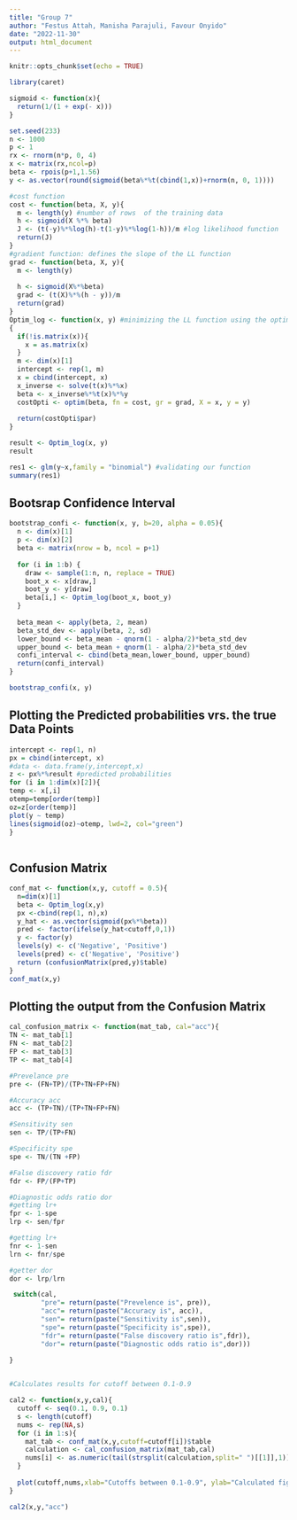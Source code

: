 ```yaml
---
title: "Group 7"
author: "Festus Attah, Manisha Parajuli, Favour Onyido"
date: "2022-11-30"
output: html_document
---
```



```r
knitr::opts_chunk$set(echo = TRUE)
```

```r
library(caret)
```


```r
sigmoid <- function(x){
  return(1/(1 + exp(- x)))
}
```

```r
set.seed(233)
n <- 1000
p <- 1
rx <- rnorm(n*p, 0, 4)
x <- matrix(rx,ncol=p)
beta <- rpois(p+1,1.56)
y <- as.vector(round(sigmoid(beta%*%t(cbind(1,x))+rnorm(n, 0, 1))))
```

```r
#cost function
cost <- function(beta, X, y){
  m <- length(y) #number of rows  of the training data
  h <- sigmoid(X %*% beta)
  J <- (t(-y)%*%log(h)-t(1-y)%*%log(1-h))/m #log likelihood function
  return(J)
}
#gradient function: defines the slope of the LL function
grad <- function(beta, X, y){
  m <- length(y) 
  
  h <- sigmoid(X%*%beta)
  grad <- (t(X)%*%(h - y))/m
  return(grad)
}
Optim_log <- function(x, y) #minimizing the LL function using the optim function
{
  if(!is.matrix(x)){
    x = as.matrix(x)
  }
  m <- dim(x)[1]
  intercept <- rep(1, m)
  x = cbind(intercept, x)
  x_inverse <- solve(t(x)%*%x)
  beta <- x_inverse%*%t(x)%*%y
  costOpti <- optim(beta, fn = cost, gr = grad, X = x, y = y)
  
  return(costOpti$par)
}
```




```r
result <- Optim_log(x, y)
result
```



```r
res1 <- glm(y~x,family = "binomial") #validating our function 
summary(res1)
```
## Bootsrap Confidence Interval

```r
bootstrap_confi <- function(x, y, b=20, alpha = 0.05){
  n <- dim(x)[1]
  p <- dim(x)[2]
  beta <- matrix(nrow = b, ncol = p+1)
  
  for (i in 1:b) {
    draw <- sample(1:n, n, replace = TRUE)
    boot_x <- x[draw,]
    boot_y <- y[draw]
    beta[i,] <- Optim_log(boot_x, boot_y)
  }
  
  beta_mean <- apply(beta, 2, mean) 
  beta_std_dev <- apply(beta, 2, sd) 
  lower_bound <- beta_mean - qnorm(1 - alpha/2)*beta_std_dev
  upper_bound <- beta_mean + qnorm(1 - alpha/2)*beta_std_dev
  confi_interval <- cbind(beta_mean,lower_bound, upper_bound)
  return(confi_interval)
}
```


```r
bootstrap_confi(x, y)
```
## Plotting the Predicted probabilities vrs. the true Data Points
```r
intercept <- rep(1, n)
px = cbind(intercept, x)
#data <- data.frame(y,intercept,x)
z <- px%*%result #predicted probabilities 
for (i in 1:dim(x)[2]){
temp <- x[,i]
otemp=temp[order(temp)]
oz=z[order(temp)]
plot(y ~ temp)
lines(sigmoid(oz)~otemp, lwd=2, col="green")  
}
     
```


## Confusion Matrix 

```r
conf_mat <- function(x,y, cutoff = 0.5){
  n=dim(x)[1]
  beta <- Optim_log(x,y)
  px <-cbind(rep(1, n),x)
  y_hat <- as.vector(sigmoid(px%*%beta))
  pred <- factor(ifelse(y_hat<cutoff,0,1))
  y <- factor(y)
  levels(y) <- c('Negative', 'Positive')
  levels(pred) <- c('Negative', 'Positive')
  return (confusionMatrix(pred,y)$table)
}
conf_mat(x,y)
```


## Plotting the output from the Confusion Matrix
```r


cal_confusion_matrix <- function(mat_tab, cal="acc"){
TN <- mat_tab[1]
FN <- mat_tab[2]
FP <- mat_tab[3]
TP <- mat_tab[4]

#Prevelance pre
pre <- (FN+TP)/(TP+TN+FP+FN)

#Accuracy acc
acc <- (TP+TN)/(TP+TN+FP+FN)

#Sensitivity sen
sen <- TP/(TP+FN)

#Specificity spe
spe <- TN/(TN +FP)

#False discovery ratio fdr
fdr <- FP/(FP+TP)

#Diagnostic odds ratio dor
#getting lr+
fpr <- 1-spe
lrp <- sen/fpr

#getting lr+
fnr <- 1-sen
lrn <- fnr/spe

#getter dor
dor <- lrp/lrn

 switch(cal,
        "pre"= return(paste("Prevelence is", pre)),
        "acc"= return(paste("Accuracy is", acc)),
        "sen"= return(paste("Sensitivity is",sen)),
        "spe"= return(paste("Specificity is",spe)),
        "fdr"= return(paste("False discovery ratio is",fdr)),
        "dor"= return(paste("Diagnostic odds ratio is",dor)))

}
  

```

```r
#Calculates results for cutoff between 0.1-0.9

cal2 <- function(x,y,cal){
  cutoff <- seq(0.1, 0.9, 0.1)
  s <- length(cutoff)
  nums <- rep(NA,s)
  for (i in 1:s){
    mat_tab <- conf_mat(x,y,cutoff=cutoff[i])$table
    calculation <- cal_confusion_matrix(mat_tab,cal)
    nums[i] <- as.numeric(tail(strsplit(calculation,split=" ")[[1]],1))
  }
  
  plot(cutoff,nums,xlab="Cutoffs between 0.1-0.9", ylab="Calculated figures")
}

```

```r
cal2(x,y,"acc")
```